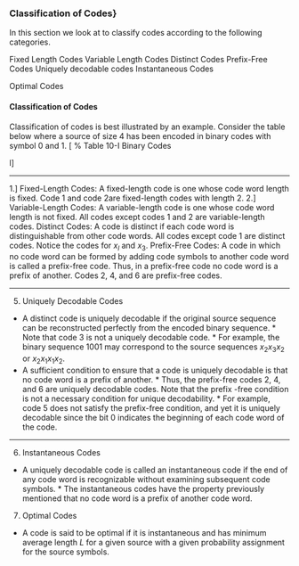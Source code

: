 ### Classification of Codes}
In this section we look at to classify codes according to the following categories.

\item Fixed Length Codes
\item Variable Length Codes
\item Distinct Codes
\item Prefix-Free Codes
\item Uniquely decodable codes
\item Instantaneous Codes
\item Optimal Codes

#### Classification of Codes
Classification of codes is best illustrated by an example. Consider the table below where a source of
size 4 has been encoded in binary codes with symbol 0 and 1.
\[
% Table 10-I Binary Codes
\begin{center}
\begin{tabular}{|c| c| c| c| c| c| c|}
\hline
X& Code l& Code 2& Code 3 &Code 4& Code 5& Code 6\\\hline
$x_1$& 00& 00 &0 &0 &0 &1\\
$x_2$& 01& 01 &1 &10 &01 &01\\
$x_3$ &00 &10& 00& 110& 011 &001\\
$x_4$ &11& 11& 11& 111 &0111 &0001\\\hline
\end{tabular}
\end{center}
l]


---------------------------------------------------------------------------------------------------------------------------------

1.] Fixed-Length Codes: A fixed-length code is one whose code word length is fixed. Code 1 and code 2are
fixed-length codes with length 2.
2.] Variable-Length Codes: A variable-length code is one whose code word length is not fixed. All codes except codes 1 and 2 are variable-length codes.
\item[3.] Distinct Codes:
A code is distinct if each code word is distinguishable from other code words. All codes except code 1 are distinct codes. Notice the codes for $x_l$ and $x_3$.
\item[4.] Prefix-Free Codes:
A code in which no code word can be formed by adding code symbols to another code word is
called a prefix-free code. Thus, in a prefix-free code no code word is a prefix of another. Codes 2, 4,
and 6 are prefix-free codes.
<p>


-------------------------------------------------------------------------------------------------------------------------------------------------------

5. Uniquely Decodable Codes

*  A distinct code is uniquely decodable if the original source sequence can be reconstructed perfectly
from the encoded binary sequence. *  Note that code 3 is not a uniquely decodable code. * 
For example, the binary sequence 1001 may correspond to the source sequences $x_2x_3x_2$ or $x_2x_1x_1x_2$.
* 
A sufficient condition to ensure that a code is uniquely decodable is that no code word is a prefix of
another. *  Thus, the prefix-free codes 2, 4, and 6 are uniquely decodable codes. Note that the prefix -free
condition is not a necessary condition for unique decodability. *  For example, code 5 does
not satisfy the prefix-free condition, and yet it is uniquely decodable since the bit 0 indicates the
beginning of each code word of the code.
<p>

-----------------------------------------------------------------------------------------------------------------------------------------

6. Instantaneous Codes
 *  A uniquely decodable code is called an instantaneous code if the end of any code word is
recognizable without examining subsequent code symbols. *  The instantaneous codes have the property
previously mentioned that no code word is a prefix of another code word.  <p>
7. Optimal Codes

*  A code is said to be optimal if it is instantaneous and has minimum average length $L$ for a given
source with a given probability assignment for the source symbols.
<p>

